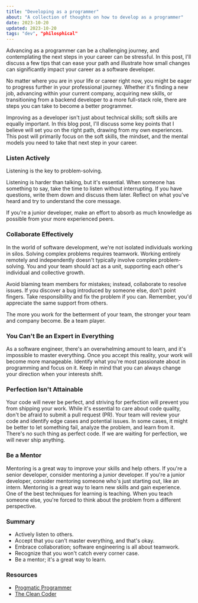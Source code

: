 ```yaml
---
title: "Developing as a programmer"
about: "A collection of thoughts on how to develop as a programmer"
date: 2023-10-20
updated: 2023-10-20
tags: "dev", "philosphical"
---
```


Advancing as a programmer can be a challenging journey, and contemplating the next steps in your career can be stressful.
In this post, I'll discuss a few tips that can ease your path and illustrate how small changes can significantly impact your career as a software developer.

No matter where you are in your life or career right now, you might be eager to progress further in your professional journey.
Whether it's finding a new job, advancing within your current company, acquiring new skills, or transitioning from a backend developer to a more full-stack role, there are steps you can take to become a better programmer.

Improving as a developer isn't just about technical skills; soft skills are equally important.
In this blog post, I'll discuss some key points that I believe will set you on the right path, drawing from my own experiences.
This post will primarily focus on the soft skills, the mindset, and the mental models you need to take that next step in your career.

### Listen Actively

Listening is the key to problem-solving.

Listening is harder than talking, but it's essential.
When someone has something to say, take the time to listen without interrupting.
If you have questions, write them down and discuss them later.
Reflect on what you've heard and try to understand the core message.

If you're a junior developer, make an effort to absorb as much knowledge as possible from your more experienced peers.

### Collaborate Effectively

In the world of software development, we're not isolated individuals working in silos.
Solving complex problems requires teamwork.
Working entirely remotely and independently doesn't typically involve complex problem-solving.
You and your team should act as a unit, supporting each other's individual and collective growth.

Avoid blaming team members for mistakes; instead, collaborate to resolve issues.
If you discover a bug introduced by someone else, don't point fingers.
Take responsibility and fix the problem if you can.
Remember, you'd appreciate the same support from others.

The more you work for the betterment of your team, the stronger your team and company become. Be a team player.

### You Can't Be an Expert in Everything

As a software engineer, there's an overwhelming amount to learn, and it's impossible to master everything.
Once you accept this reality, your work will become more manageable.
Identify what you're most passionate about in programming and focus on it.
Keep in mind that you can always change your direction when your interests shift.

### Perfection Isn't Attainable

Your code will never be perfect, and striving for perfection will prevent you from shipping your work.
While it's essential to care about code quality, don't be afraid to submit a pull request (PR).
Your team will review your code and identify edge cases and potential issues.
In some cases, it might be better to let something fail, analyze the problem, and learn from it.
There's no such thing as perfect code.
If we are waiting for perfection, we will never ship anything.

### Be a Mentor

Mentoring is a great way to improve your skills and help others.
If you're a senior developer, consider mentoring a junior developer.
If you're a junior developer, consider mentoring someone who's just starting out, like an intern.
Mentoring is a great way to learn new skills and gain experience.
One of the best techniques for learning is teaching.
When you teach someone else, you're forced to think about the problem from a different perspective.

### Summary

- Actively listen to others.
- Accept that you can't master everything, and that's okay.
- Embrace collaboration; software engineering is all about teamwork.
- Recognize that you won't catch every corner case.
- Be a mentor; it's a great way to learn.

### Resources

- [Progmatic Programmer](https://pragprog.com/titles/tpp20/the-pragmatic-programmer-20th-anniversary-edition/)
- [The Clean Coder](https://www.amazon.com/Clean-Coder-Conduct-Professional-Programmers/dp/0137081073)
